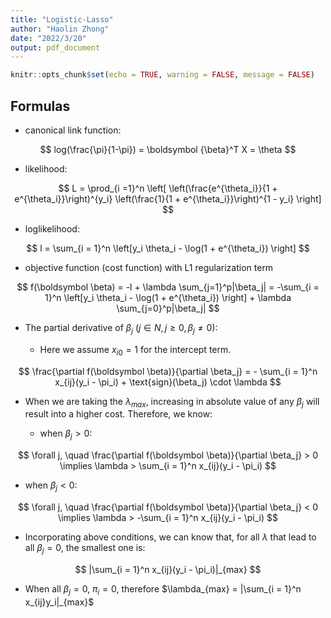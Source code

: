 ```yaml
---
title: "Logistic-Lasso"
author: "Haolin Zhong"
date: "2022/3/20"
output: pdf_document
---
```


```r
knitr::opts_chunk$set(echo = TRUE, warning = FALSE, message = FALSE)
```

## Formulas

- canonical link function:

$$
log(\frac{\pi}{1-\pi}) = \boldsymbol {\beta}^T X = \theta
$$

- likelihood:

$$
L = \prod_{i =1}^n \left[ \left(\frac{e^{\theta_i}}{1 + e^{\theta_i}}\right)^{y_i} \left(\frac{1}{1 + e^{\theta_i}}\right)^{1 - y_i}  \right]
$$

- loglikelihood:

$$
l = \sum_{i = 1}^n \left[y_i \theta_i - \log(1 + e^{\theta_i}) \right]
$$


- objective function (cost function) with L1 regularization term

$$
f(\boldsymbol \beta) = -l + \lambda \sum_{j=1}^p|\beta_j| = -\sum_{i = 1}^n \left[y_i \theta_i - \log(1 + e^{\theta_i}) \right] + \lambda \sum_{j=0}^p|\beta_j|
$$


- The partial derivative of $\beta_j$ ($j \in N, j \geq 0, \beta_j \not = 0$):

  - Here we assume $x_{i0} = 1$ for the intercept term.

$$
\frac{\partial f(\boldsymbol \beta)}{\partial \beta_j} = - \sum_{i = 1}^n x_{ij}(y_i - \pi_i) + \text{sign}(\beta_j) \cdot \lambda
$$


- When we are taking the $\lambda_{max}$, increasing in absolute value of any $\beta_j$ will result into a higher cost. Therefore, we know:

  - when $\beta_j > 0$:

$$
\forall j, \quad  \frac{\partial f(\boldsymbol \beta)}{\partial \beta_j} > 0 \implies \lambda > \sum_{i = 1}^n x_{ij}(y_i - \pi_i)
$$

  - when $\beta_j < 0$:
  
$$
\forall j, \quad  \frac{\partial f(\boldsymbol \beta)}{\partial \beta_j} < 0 \implies \lambda > -\sum_{i = 1}^n x_{ij}(y_i - \pi_i)
$$


- Incorporating above conditions, we can know that, for all $\lambda$ that lead to all $\beta_j = 0$, the smallest one is:

$$
|\sum_{i = 1}^n x_{ij}(y_i - \pi_i)|_{max}
$$

  - When all $\beta_j = 0$, $\pi_i = 0$, therefore $\lambda_{max} = |\sum_{i = 1}^n x_{ij}y_i|_{max}$ 



